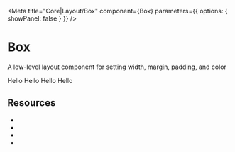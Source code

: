 
<Meta title="Core|Layout/Box" component={Box} parameters={{ options: { showPanel: false } }} />

# Box

A low-level layout component for setting width, margin, padding, and color

<Preview withToolbar>
<Story name="Default">
<Box>
      <Box p={3} color="white" bg="blue">
        Hello
      </Box>
      <Box p={3} mt={2} color="primary">
        Hello
      </Box>
      <Box p={3} mt={2} color="error">
        Hello
      </Box>
      <Box p={3} mt={2} color="warning">
        Hello
      </Box>
</Box>
</Story>
</Preview>


## **Resources**
- <Space />
- <Layout />
- <Color />
- <Border />
